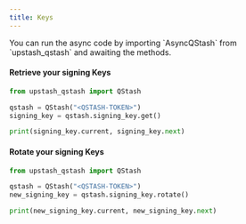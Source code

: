 ---
title: Keys
---

<Info>
  You can run the async code by importing `AsyncQStash` from `upstash_qstash`
  and awaiting the methods.
</Info>

#### Retrieve your signing Keys

```python
from upstash_qstash import QStash

qstash = QStash("<QSTASH-TOKEN>")
signing_key = qstash.signing_key.get()

print(signing_key.current, signing_key.next)
```

#### Rotate your signing Keys

```python
from upstash_qstash import QStash

qstash = QStash("<QSTASH-TOKEN>")
new_signing_key = qstash.signing_key.rotate()

print(new_signing_key.current, new_signing_key.next)
```

